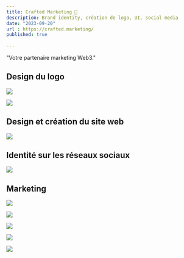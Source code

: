 ```yaml
---
title: Crafted Marketing 🍊
description: Brand identity, création de logo, UI, social media
date: "2023-09-20"
url : https://crafted.marketing/
published: true
  
---
```


"Votre partenaire marketing Web3."

## Design du logo

![](/crafted-logo-set.png)

![](/crafted-logo.png)

## Design et création du site web

![](/crafted-ui.jpeg)

## Identité sur les réseaux sociaux

![](/crafted-rs.jpeg)

## Marketing

![](/crafted-comm-1.jpg)

![](/crafted-comm-2.jpg)

![](/crafted-comm-3.jpg)

![](/crafted-comm-4.jpg)

![](/crafted-bento.png)

